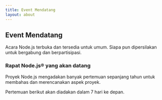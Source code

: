 ```yaml
---
title: Event Mendatang
layout: about
---
```


## Event Mendatang

Acara Node.js terbuka dan tersedia untuk umum. Siapa pun dipersilakan untuk bergabung dan berpartisipasi.

### Rapat Node.js® yang akan datang

Proyek Node.js mengadakan banyak pertemuan sepanjang tahun untuk membahas dan merencanakan aspek proyek.

Pertemuan berikut akan diadakan dalam 7 hari ke depan.

<UpcomingMeetings />
